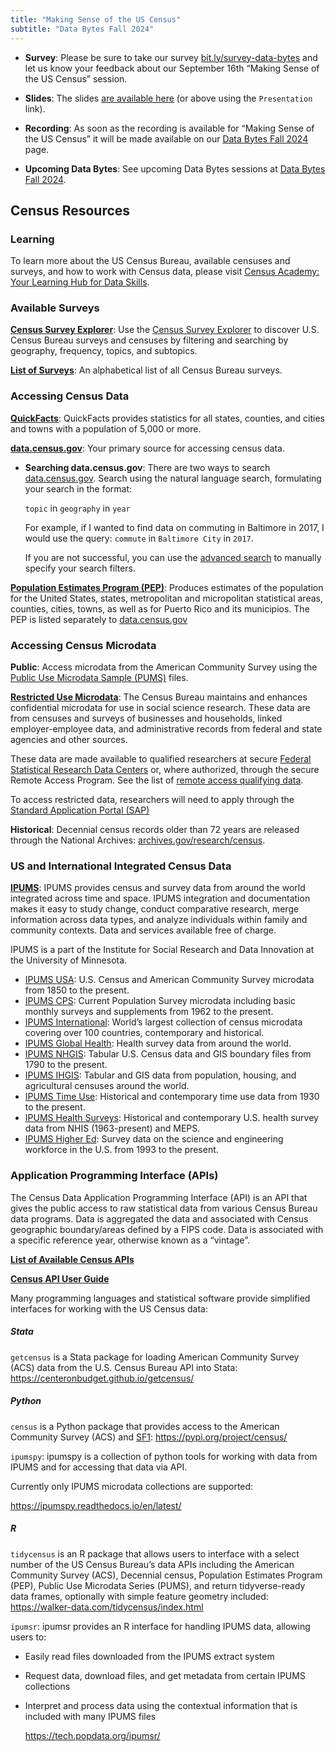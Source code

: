 ```yaml
---
title: "Making Sense of the US Census"
subtitle: "Data Bytes Fall 2024"
---
```


- **Survey**: Please be sure to take our survey [bit.ly/survey-data-bytes](https://bit.ly/survey-data-bytes){target="_blank"} and let us know your feedback about our September 16th "Making Sense of the US Census" session.

- **Slides**: The slides [are available here](https://jhu-data-services.github.io/data-bytes-making-sense-of-the-census/making-sense-census-presentation.html#/title-slide){target="_blank"} (or above using the `Presentation` link). 

- **Recording**:  As soon as the recording is available for "Making Sense of the US Census" it will be made available on our [Data Bytes Fall 2024](https://dataservices.library.jhu.edu/data-bytes/){target="_blank"} page. 

- **Upcoming Data Bytes**: See upcoming Data Bytes sessions at [Data Bytes Fall 2024](https://dataservices.library.jhu.edu/data-bytes/){target="_blank"}. 


## Census Resources

### Learning
To learn more about the US Census Bureau, available censuses and surveys, and how to work with Census data, please visit [Census Academy: Your Learning Hub for Data Skills](https://www.census.gov/data/academy.html){target="_blank"}.

### Available Surveys

**[Census Survey Explorer](https://www.census.gov/data/data-tools/survey-explorer/){target="_blank"}**: Use the [Census Survey Explorer](https://www.census.gov/data/data-tools/survey-explorer/) to discover U.S. Census Bureau surveys and censuses by filtering and searching by geography, frequency, topics, and subtopics. 

**[List of Surveys](https://www.census.gov/programs-surveys/surveyhelp/list-of-surveys.html){target="_blank"}**: An alphabetical list of all Census Bureau surveys.

### Accessing Census Data 

**[QuickFacts](https://www.census.gov/quickfacts/){target="_blank"}**: QuickFacts provides statistics for all states, counties, and cities and towns with a population of 5,000 or more.

**[data.census.gov](https://data.census.gov/){target="_blank"}**:
Your primary source for accessing census data. 

  - **Searching data.census.gov**: There are two ways to search [data.census.gov](https://data.census.gov){target="_blank"}. Search using the natural language search, formulating your search in the format:

    `topic` in `geography` in `year`

    For example, if I wanted to find data on commuting in Baltimore in      2017, I would use the query: `commute` in `Baltimore City` in `2017`. 
    
    If you are not successful, you can use the [advanced search](https://data.census.gov/advanced){target="_blank"} to manually specify your search filters.


**[Population Estimates Program (PEP)](https://www.census.gov/programs-surveys/popest/data.html)**: Produces estimates of the population for the United States, states, metropolitan and micropolitan statistical areas, counties, cities, towns, as well as for Puerto Rico and its municipios. The PEP is listed separately to [data.census.gov](https://data.census.gov){target="_blank"}


### Accessing Census Microdata

**Public**: Access microdata from the American Community Survey using the [Public Use Microdata Sample (PUMS)](https://www.census.gov/programs-surveys/acs/microdata.html){target="_blank"} files. 

**[Restricted Use Microdata](https://www.census.gov/topics/research/guidance/restricted-use-microdata.html){target="_blank"}**: The Census Bureau maintains and enhances confidential microdata for use in social science research. These data are from censuses and surveys of businesses and households, linked employer-employee data, and administrative records from federal and state agencies and other sources. 

These data are made available to qualified researchers at secure [Federal Statistical Research Data Centers](https://www.census.gov/about/adrm/fsrdc.html){target="_blank"} or, where authorized, through the secure Remote Access Program. See the list of [remote access qualifying data](https://www2.census.gov/adrm/FSRDC/remote-access-data/remote-access-data-list.xlsx){target="_blank"}. 

To access restricted data, researchers will need to apply through the [Standard Application Portal (SAP)](https://www.census.gov/topics/research/guidance/restricted-use-microdata/standard-application-process.html){target="_blank"}

**Historical**: Decennial census records older than 72 years are released through the National Archives: [archives.gov/research/census](https://www.archives.gov/research/census){target="_blank"}.

### US and International Integrated Census Data

 **[IPUMS](https://www.ipums.org/){target="_blank"}**: IPUMS provides census and survey data from around the world integrated across time and space. IPUMS integration and documentation makes it easy to study change, conduct comparative research, merge information across data types, and analyze individuals within family and community contexts. Data and services available free of charge.
 
IPUMS is a part of the Institute for Social Research and Data Innovation at the University of Minnesota.

- [IPUMS USA](https://usa.ipums.org/){target="_blank"}: U.S. Census and American Community Survey microdata from 1850 to the present.
- [IPUMS CPS](https://cps.ipums.org/cps/){target="_blank"}: Current Population Survey microdata including basic monthly surveys and supplements from 1962 to the present.
- [IPUMS International](https://international.ipums.org/international/){target="_blank"}: World's largest collection of census microdata covering over 100 countries, contemporary and historical. 
- [IPUMS Global Health](https://globalhealth.ipums.org/){target="_blank"}: Health survey data from around the world. 
- [IPUMS NHGIS](https://www.nhgis.org/){target="_blank"}: Tabular U.S. Census data and GIS boundary files from 1790 to the present.
- [IPUMS IHGIS](https://ihgis.ipums.org/){target="_blank"}: Tabular and GIS data from population, housing, and agricultural censuses around the world.
- [IPUMS Time Use](https://timeuse.ipums.org/){target="_blank"}: Historical and contemporary time use data from 1930 to the present. 
- [IPUMS Health Surveys](https://healthsurveys.ipums.org/){target="_blank"}: Historical and contemporary U.S. health survey data from NHIS (1963-present) and MEPS.
- [IPUMS Higher Ed](https://highered.ipums.org/){target="_blank"}: Survey data on the science and engineering workforce in the U.S. from 1993 to the present.


### Application Programming Interface (APIs)

The Census Data Application Programming Interface (API) is an API that gives the public access to raw statistical data from various Census Bureau data programs. Data is aggregated the data and associated with Census geographic boundary/areas defined by a FIPS code. Data is associated with a specific reference year, otherwise known as a "vintage".

**[List of Available Census APIs](https://www.census.gov/data/developers/data-sets.html){target="_blank"}**

**[Census API User Guide](https://www.census.gov/data/developers/guidance/api-user-guide.html){target="_blank"}**

Many programming languages and statistical software provide simplified interfaces for working with the US Census data:

##### Stata

`getcensus` is a Stata package for loading American Community Survey (ACS) data from the U.S. Census Bureau API into Stata: [https://centeronbudget.github.io/getcensus/](https://centeronbudget.github.io/getcensus/){target="_blank"}


##### Python

`census` is a Python package that provides access to the American Community Survey (ACS) and [SF1](https://www.census.gov/data/datasets/2010/dec/summary-file-1.html){target="_blank"}: [https://pypi.org/project/census/](https://pypi.org/project/census/){target="_blank"}

`ipumspy`: ipumspy is a collection of python tools for working with data from IPUMS and for accessing that data via API.

Currently only IPUMS microdata collections are supported: 

[https://ipumspy.readthedocs.io/en/latest/](https://ipumspy.readthedocs.io/en/latest/){target="_blank"}

##### R

`tidycensus` is an R package that allows users to interface with a select number of the US Census Bureau’s data APIs including the American Community Survey (ACS), Decennial census, Population Estimates Program (PEP), Public Use Microdata Series (PUMS), and return tidyverse-ready data frames, optionally with simple feature geometry included: [https://walker-data.com/tidycensus/index.html](https://walker-data.com/tidycensus/index.html){target="_blank"}

`ipumsr`: ipumsr provides an R interface for handling IPUMS data, allowing users to:

- Easily read files downloaded from the IPUMS extract system

- Request data, download files, and get metadata from certain IPUMS collections

- Interpret and process data using the contextual information that is included with many IPUMS files

  [https://tech.popdata.org/ipumsr/](https://tech.popdata.org/ipumsr/){target="_blank"}


